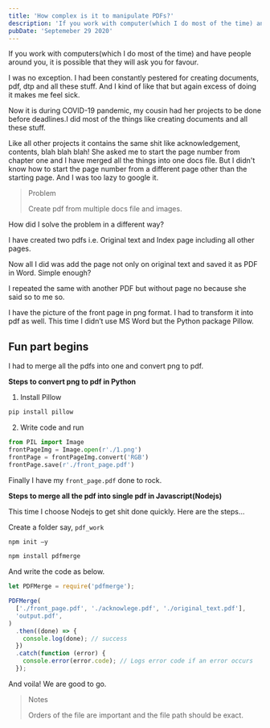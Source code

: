 ---
title: 'How complex is it to manipulate PDFs?'
description: 'If you work with computer(which I do most of the time) and have people around you, it is possible that they will ask you for favour. I was no exception.'
pubDate: 'Septemeber 29 2020'
---

If you work with computers(which I do most of the time) and have people around you, it is possible that they will ask you for favour.

I was no exception. I had been constantly pestered for creating documents, pdf, dtp and all these stuff. And I kind of like that but again excess of doing it makes me feel sick.

Now it is during COVID-19 pandemic, my cousin had her projects to be done before deadlines.I did most of the things like creating documents and all these stuff.

Like all other projects it contains the same shit like acknowledgement, contents, blah blah blah! She asked me to start the page number from chapter one and I have merged all the things into one docs file. But I didn't know how to start the page number from a different page other than the starting page. And I was too lazy to google it.

> Problem
>
> Create pdf from multiple docs file and images.

How did I solve the problem in a different way?

I have created two pdfs i.e. Original text and Index page including all other pages.

Now all I did was add the page not only on original text and saved it as PDF in Word. Simple enough?

I repeated the same with another PDF but without page no because she said so to me so.

I have the picture of the front page in png format. I had to transform it into pdf as well. This time I didn’t use MS Word but the Python package Pillow.

## Fun part begins

I had to merge all the pdfs into one and convert png to pdf.

**Steps to convert png to pdf in Python**

1. Install Pillow

```python
pip install pillow
```

2. Write code and run

```python
from PIL import Image
frontPageImg = Image.open(r'./1.png')
frontPage = frontPageImg.convert('RGB')
frontPage.save(r'./front_page.pdf')
```

Finally I have my `front_page.pdf` done to rock.

**Steps to merge all the pdf into single pdf in Javascript(Nodejs)**

This time I choose Nodejs to get shit done quickly.
Here are the steps…

Create a folder say, `pdf_work`

```js
npm init –y
```

```js
npm install pdfmerge
```

And write the code as below.

```js
let PDFMerge = require('pdfmerge');

PDFMerge(
  ['./front_page.pdf', './acknowlege.pdf', './original_text.pdf'],
  'output.pdf',
)
  .then((done) => {
    console.log(done); // success
  })
  .catch(function (error) {
    console.error(error.code); // Logs error code if an error occurs
  });
```

And voila! We are good to go.

> Notes
>
> Orders of the file are important and the file path should be exact.
